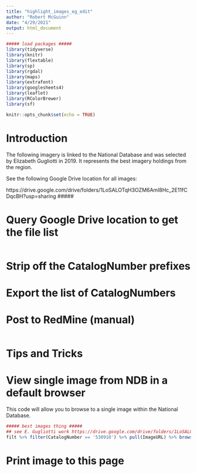 ```yaml
---
title: "highlight_images_eg_edit"
author: "Robert McGuinn"
date: "4/29/2021"
output: html_document
---
```


```r
##### load packages #####
library(tidyverse)
library(knitr)
library(flextable)
library(sp)
library(rgdal)
library(maps)
library(extrafont)
library(googlesheets4)
library(leaflet)
library(RColorBrewer)
library(sf)
```

```r
knitr::opts_chunk$set(echo = TRUE)
```

# Introduction

The following imagery is linked to the National Database and was selected by Elizabeth Gugliotti in 2019. It represents the best imagery holdings from the region. 

See the following Google Drive location for all images: 

https://drive.google.com/drive/folders/1LoSALOTqH3OZM6Aml8Hc_2E11fCDqcBH?usp=sharing #####

# Query Google Drive location to get the file list
```r

```
# Strip off the CatalogNumber prefixes
# Export the list of CatalogNumbers
# Post to RedMine (manual)
```r

```
# Tips and Tricks
# View single image from NDB in a default browser
This code will allow you to browse to a single image within the National Database.  

```r
##### best images thing ##### 
## see E. Gugliotti work https://drive.google.com/drive/folders/1LoSALOTqH3OZM6Aml8Hc_2E11fCDqcBH?usp=sharing #####
filt %>% filter(CatalogNumber == '530910') %>% pull(ImageURL) %>% browseURL()

```


# Print image to this page 
